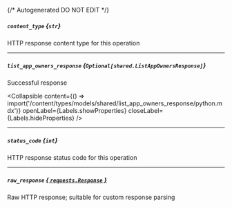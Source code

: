 {/* Autogenerated DO NOT EDIT  */}

##### `content_type` *{`str`}*
HTTP response content type for this operation

---
##### `list_app_owners_response` *{`Optional[shared.ListAppOwnersResponse]`}*
Successful response

<Collapsible content={() => import('/content/types/models/shared/list_app_owners_response/python.mdx')} openLabel={Labels.showProperties} closeLabel={Labels.hideProperties} />


---
##### `status_code` *{`int`}*
HTTP response status code for this operation

---
##### `raw_response` [*{ `requests.Response` }*](https://requests.readthedocs.io/en/latest/api/#requests.Response)
Raw HTTP response; suitable for custom response parsing


